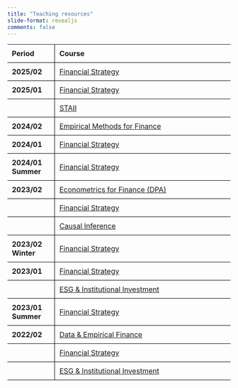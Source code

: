 ```yaml
---
title: "Teaching resources"
slide-format: revealjs
comments: false
---
```



| Period            | Course                                                               |
|-------------------|----------------------------------------------------------------------|
| **2025/02**       | [Financial Strategy](financial_strategy/index.qmd)                   |
| **2025/01**       | [Financial Strategy](202501_financial_strategy/index.qmd)                   |
|                   | [STAII](202501_staii/index.qmd)                                      |
| **2024/02**       | [Empirical Methods for Finance](empirical_finance/index.qmd)         |
| **2024/01**       | [Financial Strategy](202401_financial_strategy/index.qmd)             |
| **2024/01 Summer**| [Financial Strategy](202401s_financial_strategy/index.qmd)           |
| **2023/02**       | [Econometrics for Finance (DPA)](202302_empirical_finance/index.qmd) |
|                   | [Financial Strategy](202302_financial_strategy/index.qmd)            |
|                   | [Causal Inference](empirical_finance/index.qmd)                      |
| **2023/02 Winter**| [Financial Strategy](202302w_financial_strategy/index.qmd)           |
| **2023/01**       | [Financial Strategy](202301_financial_strategy/index.qmd)            |
|                   | [ESG & Institutional Investment](202301_ESG/index.qmd)               |
| **2023/01 Summer**| [Financial Strategy](202301s_financial_strategy/index.qmd)           |
| **2022/02**       | [Data & Empirical Finance](202202_empirical_finance/index.qmd)       |
|                   | [Financial Strategy](202202_financial_strategy/index.qmd)            |
|                   | [ESG & Institutional Investment](202202_ESG/index.qmd)               |



<style>
table {
  border-collapse: collapse;
}

table th, table td {
  border-bottom: 1px solid black;
  padding: 10px;
  text-align: left;
}

table th:first-child,
table td:first-child {
  border-right: 1px solid black;
}
</style>

